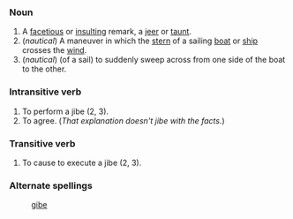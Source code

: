 ===Noun===

# A [[facetious]] or [[insult]]ing remark, a [[jeer]] or [[taunt]].
# (''nautical'') A maneuver in which the [[stern]] of a sailing [[boat]] or [[ship]] crosses the [[wind]].
# (''nautical'') (of a sail) to suddenly sweep across from one side of the boat to the other.

===Intransitive verb===

# To perform a jibe (2, 3).
# To agree.  (''That explanation doesn't jibe with the facts.'')

===Transitive verb===

# To cause to execute a jibe (2, 3).

===Alternate spellings===
: [[gibe]]